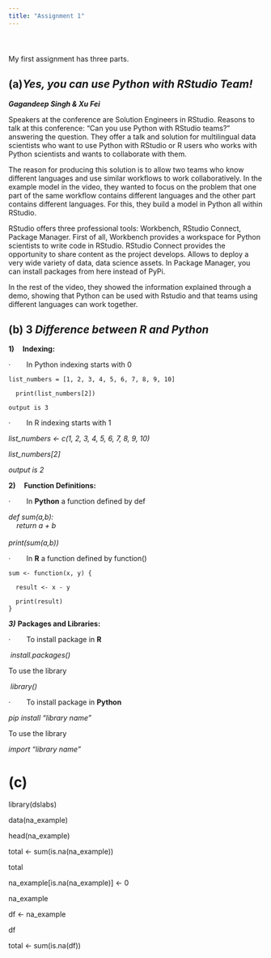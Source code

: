 ```yaml
---
title: "Assignment 1"
---
```


# 

```         
```

My first assignment has three parts.

## (a)***Yes, you can use Python with RStudio Team!***

***Gagandeep Singh & Xu Fei***

Speakers at the conference are Solution Engineers in RStudio. Reasons to talk at this conference: "Can you use Python with RStudio teams?" answering the question. They offer a talk and solution for multilingual data scientists who want to use Python with RStudio or R users who works with Python scientists and wants to collaborate with them.

The reason for producing this solution is to allow two teams who know different languages and use similar workflows to work collaboratively. In the example model in the video, they wanted to focus on the problem that one part of the same workflow contains different languages and the other part contains different languages. For this, they build a model in Python all within RStudio.

RStudio offers three professional tools: Workbench, RStudio Connect, Package Manager. First of all, Workbench provides a workspace for Python scientists to write code in RStudio. RStudio Connect provides the opportunity to share content as the project develops. Allows to deploy a very wide variety of data, data science assets. In Package Manager, you can install packages from here instead of PyPi.

In the rest of the video, they showed the information explained through a demo, showing that Python can be used with Rstudio and that teams using different languages can work together.

## (b) **3** ***Difference between R and Python***

**1)     Indexing:**

·        In Python indexing starts with 0

```         
list_numbers = [1, 2, 3, 4, 5, 6, 7, 8, 9, 10]
```

```         
  print(list_numbers[2])
```

```         
output is 3
```

·        In R indexing starts with 1

*list_numbers \<- c(1, 2, 3, 4, 5, 6, 7, 8, 9, 10)*

*list_numbers\[2\]*

*output is 2*

**2)     Function Definitions:**

·        In **Python** a function defined by def

*def sum(a,b):\
    return a + b\
\
print(sum(a,b))*

·        In **R** a function defined by function()

```         
sum <- function(x, y) { 

  result <- x - y  

  print(result) 
}
```

***3)*** **Packages and Libraries:**

·        To install package in **R**

 *install.packages()*

To use the library

 *library()*

·        To install package in **Python**

*pip install "library name"*

To use the library

*import "library name"*

# (c)

library(dslabs)

data(na_example)

head(na_example)

total \<- sum(is.na(na_example))

total

na_example\[is.na(na_example)\] \<- 0

na_example

df \<- na_example

df

total \<- sum(is.na(df))

# 

